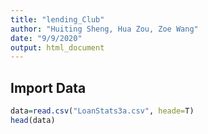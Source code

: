 ```yaml
---
title: "lending_Club"
author: "Huiting Sheng, Hua Zou, Zoe Wang"
date: "9/9/2020"
output: html_document
---
```


## Import Data
```r
data=read.csv("LoanStats3a.csv", heade=T)
head(data)
```

